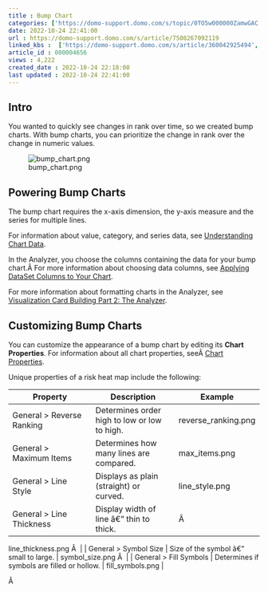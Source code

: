 ```yaml
---
title : Bump Chart
categories: ['https://domo-support.domo.com/s/topic/0TO5w000000ZamwGAC']
date: 2022-10-24 22:41:00
url : https://domo-support.domo.com/s/article/7508267092119
linked_kbs :  ['https://domo-support.domo.com/s/article/360042925494', 'https://domo-support.domo.com/s/knowledge-base', 'https://domo-support.domo.com/s/article/360043428713', 'https://domo-support.domo.com/s/article/360043429953', 'https://domo-support.domo.com/s/article/360043428693', 'https://domo-support.domo.com/s/article/7508267092119', 'https://domo-support.domo.com/s/article/360043429933', 'https://domo-support.domo.com/s/article/360043429693', 'https://domo-support.domo.com/s/topic/0TO5w000000ZamwGAC', 'https://domo-support.domo.com/s/article/360043429913']
article_id : 000004656
views : 4,222
created_date : 2022-10-24 22:18:00
last updated : 2022-10-24 22:41:00
---
```




Intro
-----


You wanted to quickly see changes in rank over time, so we created bump charts. With bump charts, you can prioritize the change in rank over the change in numeric values.


![bump_chart.png](bump_chart.png)


Powering Bump Charts
--------------------


The bump chart requires the x-axis dimension, the y-axis measure and the series for multiple lines.


For information about value, category, and series data, see [Understanding Chart Data](..\understanding_chart_data\index.md).


In the Analyzer, you choose the columns containing the data for your bump chart.Â For more information about choosing data columns, see [Applying DataSet Columns to Your Chart](..\applying_dataset_columns_to_your_chart\index.md).


For more information about formatting charts in the Analyzer, see [Visualization Card Building Part 2: The Analyzer](..\..\category\analyzer\index.md).


Customizing Bump Charts
-----------------------


You can customize the appearance of a bump chart by editing its **Chart Properties**. For information about all chart properties, seeÂ [Chart Properties](..\..\category\chart_properties\index.html "Chart Properties").


Unique properties of a risk heat map include the following:




| Property | Description | Example |
| --- | --- | --- |
| General > Reverse Ranking | Determines order high to low or low to high. | reverse_ranking.png |
| General > Maximum Items | Determines how many lines are compared. | max_items.png |
| General > Line Style | Displays as plain (straight) or curved. | line_style.png |
| General > Line Thickness | Display width of line â€” thin to thick. | Â 
line_thickness.png
Â  |
| General > Symbol Size | Size of the symbol â€” small to large. | symbol_size.png
Â  |
| General > Fill Symbols | Determines if symbols are filled or hollow. | fill_symbols.png |


Â